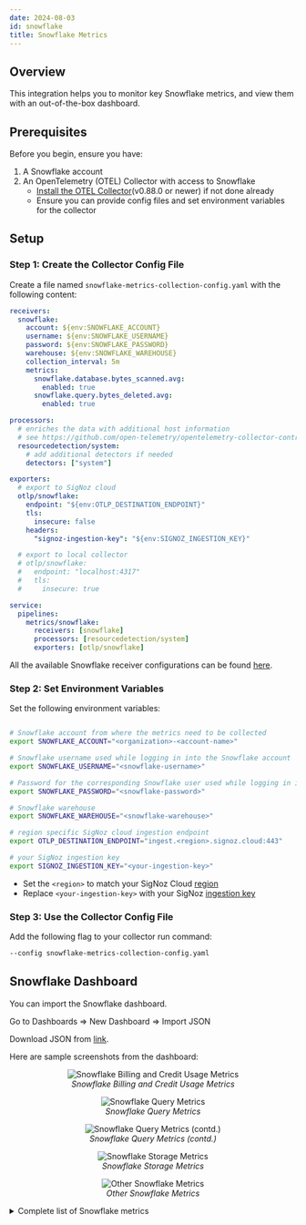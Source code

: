 ```yaml
---
date: 2024-08-03
id: snowflake
title: Snowflake Metrics
---
```


## Overview

This integration helps you to monitor key Snowflake metrics, and view them with an out-of-the-box dashboard.

## Prerequisites

Before you begin, ensure you have:

1. A Snowflake account
2. An OpenTelemetry (OTEL) Collector with access to Snowflake
   - [Install the OTEL Collector](https://signoz.io/docs/tutorial/opentelemetry-binary-usage-in-virtual-machine/)(v0.88.0 or newer) if not done already 
   - Ensure you can provide config files and set environment variables for the collector

## Setup

### Step 1: Create the Collector Config File

Create a file named `snowflake-metrics-collection-config.yaml` with the following content:

```yaml:snowflake-metrics-collection-config.yaml
receivers:
  snowflake:
    account: ${env:SNOWFLAKE_ACCOUNT}
    username: ${env:SNOWFLAKE_USERNAME}
    password: ${env:SNOWFLAKE_PASSWORD}
    warehouse: ${env:SNOWFLAKE_WAREHOUSE}
    collection_interval: 5m
    metrics:
      snowflake.database.bytes_scanned.avg:
        enabled: true
      snowflake.query.bytes_deleted.avg:
        enabled: true

processors:
  # enriches the data with additional host information
  # see https://github.com/open-telemetry/opentelemetry-collector-contrib/tree/main/processor/resourcedetectionprocessor#resource-detection-processor
  resourcedetection/system:
    # add additional detectors if needed
    detectors: ["system"]

exporters:
  # export to SigNoz cloud
  otlp/snowflake:
    endpoint: "${env:OTLP_DESTINATION_ENDPOINT}"
    tls:
      insecure: false
    headers:
      "signoz-ingestion-key": "${env:SIGNOZ_INGESTION_KEY}"

  # export to local collector
  # otlp/snowflake:
  #   endpoint: "localhost:4317"
  #   tls:
  #     insecure: true

service:
  pipelines:
    metrics/snowflake:
      receivers: [snowflake]
      processors: [resourcedetection/system]
      exporters: [otlp/snowflake]
```

All the available Snowflake receiver configurations can be found [here](https://github.com/open-telemetry/opentelemetry-collector-contrib/blob/main/receiver/snowflakereceiver/config.go).

### Step 2: Set Environment Variables

Set the following environment variables:

```bash

# Snowflake account from where the metrics need to be collected
export SNOWFLAKE_ACCOUNT="<organization>-<account-name>"

# Snowflake username used while logging in into the Snowflake account
export SNOWFLAKE_USERNAME="<snowflake-username>"

# Password for the corresponding Snowflake user used while logging in into the Snowflake account
export SNOWFLAKE_PASSWORD="<snowflake-password>"

# Snowflake warehouse
export SNOWFLAKE_WAREHOUSE="<snowflake-warehouse>"

# region specific SigNoz cloud ingestion endpoint
export OTLP_DESTINATION_ENDPOINT="ingest.<region>.signoz.cloud:443"

# your SigNoz ingestion key
export SIGNOZ_INGESTION_KEY="<your-ingestion-key>"
```

- Set the `<region>` to match your SigNoz Cloud [region](https://signoz.io/docs/ingestion/signoz-cloud/overview/#endpoint)
- Replace `<your-ingestion-key>` with your SigNoz [ingestion key](https://signoz.io/docs/ingestion/signoz-cloud/keys/)

### Step 3: Use the Collector Config File

Add the following flag to your collector run command:
```bash
--config snowflake-metrics-collection-config.yaml
```

## Snowflake Dashboard

You can import the Snowflake dashboard.

Go to Dashboards => New Dashboard => Import JSON

Download JSON from [link](https://github.com/SigNoz/dashboards/blob/main/snowflake/snowflake-otlp-v1.json).

Here are sample screenshots from the dashboard:

<figure data-zoomable align='center'>
    <img src="/img/docs/integrations/snowflake/billing-and-credit-usage.webp" alt="Snowflake Billing and Credit Usage Metrics"/>
    <figcaption><i>Snowflake Billing and Credit Usage Metrics</i></figcaption>
</figure>

<figure data-zoomable align='center'>
    <img src="/img/docs/integrations/snowflake/query-metrics-1.webp" alt="Snowflake Query Metrics"/>
    <figcaption><i>Snowflake Query Metrics</i></figcaption>
</figure>

<figure data-zoomable align='center'>
    <img src="/img/docs/integrations/snowflake/query-metrics-2.webp" alt="Snowflake Query Metrics (contd.)"/>
    <figcaption><i>Snowflake Query Metrics (contd.)</i></figcaption>
</figure>

<figure data-zoomable align='center'>
    <img src="/img/docs/integrations/snowflake/storage-metrics.webp" alt="Snowflake Storage Metrics"/>
    <figcaption><i>Snowflake Storage Metrics</i></figcaption>
</figure>

<figure data-zoomable align='center'>
    <img src="/img/docs/integrations/snowflake/other-metrics.webp" alt="Other Snowflake Metrics"/>
    <figcaption><i>Other Snowflake Metrics</i></figcaption>
</figure>


<details> 
<summary> Complete list of Snowflake metrics </summary>

- **Name**: The name of the metric.
- **Type**: The type of the metric (e.g., Sum, Gauge).
- **Unit**: The unit of measurement for the metric.
- **Description**: A brief description of what the metric represents.

| Name                                                  | Type   | Unit    | Description                                                                                                      |
|-------------------------------------------------------|--------|---------|------------------------------------------------------------------------------------------------------------------|
| snowflake_database_bytes_scanned_avg                  | Gauge  | Bytes   | Average bytes scanned in a database over the last 24 hour window                                                 |
| snowflake_database_query_count                        | Gauge  | number  | Total query count for database over the last 24 hour window                                                      |
| snowflake_query_blocked                               | Gauge  | double  | Blocked query count for warehouse over the last 24 hour window                                                   |
| snowflake_query_bytes_deleted_avg                     | Gauge  | Bytes   | Average bytes deleted in database over the last 24 hour window                                                   |
| snowflake_query_bytes_written_avg                     | Gauge  | Bytes   | Average bytes written by database over the last 24 hour window                                                   |
| snowflake_query_compilation_time_avg                  | Gauge  | seconds | Average time taken to compile query over the last 24 hour window                                                 |
| snowflake_query_executed                              | Gauge  | double  | Executed query count for warehouse over the last 24 hour window                                                  |
| snowflake_query_execution_time_avg                    | Gauge  | seconds | Average time spent executing queries in database over the last 24 hour window                                    |
| snowflake_query_queued_overload                       | Gauge  | double  | Overloaded query count for warehouse over the last 24 hour window                                                |
| snowflake_query_queued_provision                      | Gauge  | double  | Number of compute resources queued for provisioning over the last 24 hour window                                 |
| snowflake_queued_overload_time_avg                    | Gauge  | seconds | Average time spent in warehouse queue due to warehouse being overloaded over the last 24 hour window             |
| snowflake_queued_provisioning_time_avg                | Gauge  | seconds | Average time spent in warehouse queue waiting for resources to provision over the last 24 hour window            |
| snowflake_queued_repair_time_avg                      | Gauge  | seconds | Average time spent in warehouse queue waiting for compute resources to be repaired over the last 24 hour window  |
| snowflake_storage_stage_bytes_total                   | Gauge  | Bytes   | Number of bytes of stage storage used by files in all internal stages (named, table, user)                       |
| snowflake_storage_storage_bytes_total                 | Gauge  | Bytes   | Number of bytes of table storage used, including bytes for data currently in Time Travel                         |
| snowflake_total_elapsed_time_avg                      | Gauge  | seconds | Average elapsed time over the last 24 hour window                                                                |
| snowflake_billing_cloud_service_total                 | Guage  | credits | Reported total credits used in the cloud service over the last 24 hour window                                    |
| snowflake_billing_total_credit_total                  | Gauge  | credits | Reported total credits used across account over the last 24 hour window                                          |
| snowflake_billing_virtual_warehouse_total             | Gauge  | credits | Reported total credits used by virtual warehouse service over the last 24 hour window                            |
| snowflake_billing_warehouse_cloud_service_total       | Gauge  | credits | Credits used across cloud service for given warehouse over the last 24 hour window                               |
| snowflake_billing_warehouse_total_credit_total        | Gauge  | credits | Total credits used associated with given warehouse over the last 24 hour window                                  |
| snowflake_billing_warehouse_virtual_warehouse_total   | Gauge  | credits | Total credits used by virtual warehouse service for given warehouse over the last 24 hour window                 |
| snowflake_logins_total                                | Guage  | number  | Total login attempts for account over the last 24 hour window                                                    |
| snowflake_pipe_credits_used_total                     | Gauge  | credits | Snow pipe credits contotaled over the last 24 hour window                                                        |
| snowflake_query_bytes_spilled_local_avg               | Gauge  | Bytes   | Average bytes spilled (intermediate results do not fit in memory) by local storage over the last 24 hour window  |
| snowflake_query_bytes_spilled_remote_avg              | Gauge  | Bytes   | Average bytes spilled (intermediate results do not fit in memory) by remote storage over the last 24 hour window |
| snowflake_query_data_scanned_cache_avg                | Gauge  | double  | Average percentage of data scanned from cache over the last 24 hour window                                       |
| snowflake_query_partitions_scanned_avg                | Gauge  | double  | Number of partitions scanned during query so far over the last 24 hour window                                    |
| snowflake_rows_deleted_avg                            | Gauge  | number  | Number of rows deleted from a table (or tables) over the last 24 hour window                                     |
| snowflake_rows_inserted_avg                           | Gauge  | number  | Number of rows inserted into a table (or tables) over the last 24 hour window                                    |
| snowflake_rows_produced_avg                           | Gauge  | number  | Average number of rows produced by statement over the last 24 hour window                                        |
| snowflake_rows_unloaded_avg                           | Gauge  | number  | Average number of rows unloaded during data export over the last 24 hour window                                  |
| snowflake_rows_updated_avg                            | Gauge  | number  | Average number of rows updated in a table over the last 24 hour window                                           |
| snowflake_session_id_count                            | Gauge  | number  | Distinct session id's associated with snowflake username over the last 24 hour window                            |
| snowflake_storage_failsafe_bytes_total                | Gauge  | Bytes   | Number of bytes of data in Fail-safe                                                                             |

You can refer [this](https://github.com/open-telemetry/opentelemetry-collector-contrib/blob/main/receiver/snowflakereceiver/documentation.md) page for more details about the Snowflake metrics.

</details>
